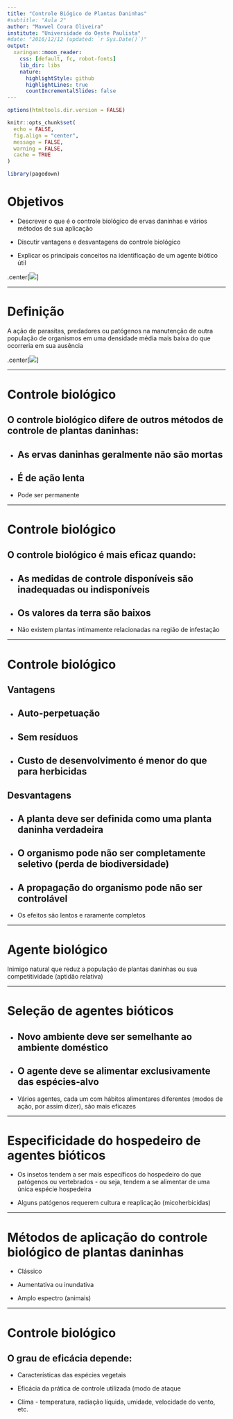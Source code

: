 ```yaml
---
title: "Controle Biógico de Plantas Daninhas"
#subtitle: "Aula 2"
author: "Maxwel Coura Oliveira"
institute: "Universidade do Oeste Paulista"
#date: "2016/12/12 (updated: `r Sys.Date()`)"
output:
  xaringan::moon_reader:
    css: [default, fc, robot-fonts]
    lib_dir: libs
    nature:
      highlightStyle: github
      highlightLines: true
      countIncrementalSlides: false
---
```



```r
options(htmltools.dir.version = FALSE)

knitr::opts_chunk$set(
  echo = FALSE,
  fig.align = "center",
  message = FALSE,
  warning = FALSE,
  cache = TRUE
)
```

```r
library(pagedown)
```


# Objetivos

- Descrever o que é o controle biológico de ervas daninhas e vários métodos de sua aplicação

- Discutir vantagens e desvantagens do controle biológico

- Explicar os principais conceitos na identificação de um agente biótico útil


.center[![](https://media.giphy.com/media/U3dIoNBOyfTkA/giphy.gif)]


---

# Definição

A ação de parasitas, predadores ou patógenos na manutenção de outra população de organismos em uma densidade média mais baixa do que ocorreria em sua ausência

.center[![](https://cdn1.byjus.com/wp-content/uploads/2018/02/bio-control-agents.png)]



---

# Controle biológico


## O controle biológico difere de outros métodos de controle de plantas daninhas:


- As ervas daninhas geralmente não são mortas
--


- É de ação lenta
--


- Pode ser permanente


---

# Controle biológico

## O controle biológico é mais eficaz quando:


- As medidas de controle disponíveis são inadequadas ou indisponíveis
--


- Os valores da terra são baixos
--


- Não existem plantas intimamente relacionadas na região de infestação


---


# Controle biológico 

## Vantagens


- Auto-perpetuação
--


- Sem resíduos
--


- Custo de desenvolvimento é menor do que para herbicidas
--

## Desvantagens

- A planta deve ser definida como uma planta daninha verdadeira
--


- O organismo pode não ser completamente seletivo (perda de biodiversidade)
--


- A propagação do organismo pode não ser controlável
--


- Os efeitos são lentos e raramente completos


---


# Agente biológico

Inimigo natural que reduz a população de plantas daninhas ou sua competitividade (aptidão relativa)



---

# Seleção de agentes bióticos

- Novo ambiente deve ser semelhante ao ambiente doméstico
--


- O agente deve se alimentar exclusivamente das espécies-alvo
--


- Vários agentes, cada um com hábitos alimentares diferentes (modos de ação, por assim dizer), são mais eficazes


---


# Especificidade do hospedeiro de agentes bióticos


- Os insetos tendem a ser mais específicos do hospedeiro do que patógenos ou vertebrados - ou seja, tendem a se alimentar de uma única espécie hospedeira



- Alguns patógenos requerem cultura e reaplicação (micoherbicidas)


---

# Métodos de aplicação do controle biológico de plantas daninhas

- Clássico


- Aumentativa ou inundativa


- Amplo espectro (animais)


---

# Controle biológico

## O grau de eficácia depende:

- Características das espécies vegetais


- Eficácia da prática de controle utilizada (modo de ataque


- Clima - temperatura, radiação líquida, umidade, velocidade do vento, etc.

